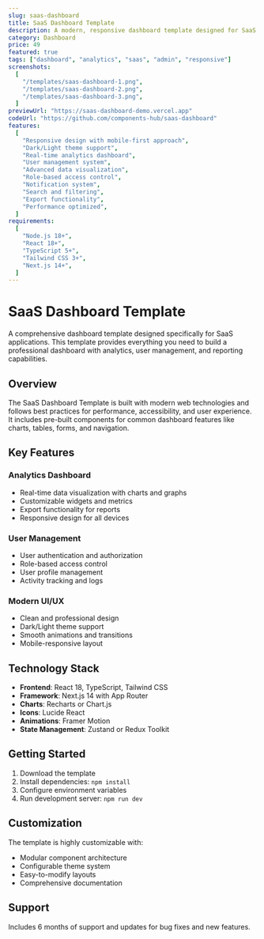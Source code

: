 ```yaml
---
slug: saas-dashboard
title: SaaS Dashboard Template
description: A modern, responsive dashboard template designed for SaaS applications with analytics, user management, and comprehensive reporting features.
category: Dashboard
price: 49
featured: true
tags: ["dashboard", "analytics", "saas", "admin", "responsive"]
screenshots:
  [
    "/templates/saas-dashboard-1.png",
    "/templates/saas-dashboard-2.png",
    "/templates/saas-dashboard-3.png",
  ]
previewUrl: "https://saas-dashboard-demo.vercel.app"
codeUrl: "https://github.com/components-hub/saas-dashboard"
features:
  [
    "Responsive design with mobile-first approach",
    "Dark/Light theme support",
    "Real-time analytics dashboard",
    "User management system",
    "Advanced data visualization",
    "Role-based access control",
    "Notification system",
    "Search and filtering",
    "Export functionality",
    "Performance optimized",
  ]
requirements:
  [
    "Node.js 18+",
    "React 18+",
    "TypeScript 5+",
    "Tailwind CSS 3+",
    "Next.js 14+",
  ]
---
```


# SaaS Dashboard Template

A comprehensive dashboard template designed specifically for SaaS applications. This template provides everything you need to build a professional dashboard with analytics, user management, and reporting capabilities.

## Overview

The SaaS Dashboard Template is built with modern web technologies and follows best practices for performance, accessibility, and user experience. It includes pre-built components for common dashboard features like charts, tables, forms, and navigation.

## Key Features

### Analytics Dashboard

- Real-time data visualization with charts and graphs
- Customizable widgets and metrics
- Export functionality for reports
- Responsive design for all devices

### User Management

- User authentication and authorization
- Role-based access control
- User profile management
- Activity tracking and logs

### Modern UI/UX

- Clean and professional design
- Dark/Light theme support
- Smooth animations and transitions
- Mobile-responsive layout

## Technology Stack

- **Frontend**: React 18, TypeScript, Tailwind CSS
- **Framework**: Next.js 14 with App Router
- **Charts**: Recharts or Chart.js
- **Icons**: Lucide React
- **Animations**: Framer Motion
- **State Management**: Zustand or Redux Toolkit

## Getting Started

1. Download the template
2. Install dependencies: `npm install`
3. Configure environment variables
4. Run development server: `npm run dev`

## Customization

The template is highly customizable with:

- Modular component architecture
- Configurable theme system
- Easy-to-modify layouts
- Comprehensive documentation

## Support

Includes 6 months of support and updates for bug fixes and new features.
